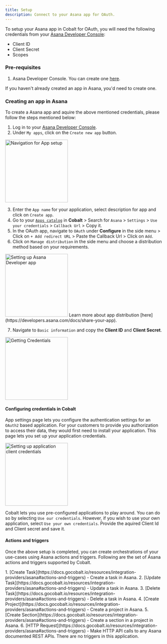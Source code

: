 ```yaml
---
title: Setup
description: Connect to your Asana app for OAuth.
---
```

To setup your Asana app in Cobalt for OAuth, you will need the following credentials from your [Asana Developer Console](https://app.asana.com/0/developer-console):
- Client ID
- Client Secret
- Scopes

### Pre-requisites

1. Asana Developer Console. You can create one [here](https://asana.com/create-account).

<Info>If you haven't already created an app in Asana, you'd need to create one.</Info>

### Creating an app in Asana

To create a Asana app and aquire the above mentioned credentials, please follow the steps mentioned below:

1. Log in to your [Asana Developer Console](https://app.asana.com/0/developer-console).
2. Under `My apps`, click on the `Create new app` button.
<img height="200" src="/images/Asana/asana_navigation.png" alt="Navigation for App setup"/>

3. Enter the `App name` for your application, select description for app and click on `Create app`.
4. Go to your [`Apps catalog`](https://app.gocobalt.io/apps) in **Cobalt** > Search for `Asana` > `Settings` > `Use your credentials` > `Callback Url` > Copy it.
5. In the OAuth app, navigate to `OAuth` under **Configure** in the side menu > Click on `+ Add redirect URL` > Paste the Callback Url > Click on `Add`.
6. Click on `Manage distribution` in the side menu and choose a distribution method based on your requirements.
<img height="200" src="/images/Asana/asana_config.png" alt="Setting up Asana Developer app"/>

<Info> 
Learn more about app distribution [here](https://developers.asana.com/docs/share-your-app).
</Info>

7. Navigate to `Basic information` and copy the **Client ID** and **Client Secret**.
<img height="200" src="/images/Asana/asana_credentials.png" alt="Getting Credentials"/>

#### Configuring credentials in Cobalt
App settings page lets you configure the authentication settings for an `OAuth2` based application. For your customers to provide you authorization to access their data,
they would first need to install your application. This page lets you set up your application credentials.

<img height="200" src="/images/Asana/asana_cobalt.png" alt="Setting up application client credentials"/>

Cobalt lets you use pre-configured applications to play around. You can do so by selecting `Use our credentials`. However, if you wish to use your own application,
select `Use your own credentials`. Provide the aquired Client Id and Client secret and save it.

#### Actions and triggers
Once the above setup is completed, you can create orchestrations of your use-cases using Asana actions and triggers. Following are the set of Asana actions and triggers
supported by Cobalt.

<Tabs>
  <Tab title="Actions">
  <AccordionGroup>
  <Accordion title="Task">
     1. [Create Task](https://docs.gocobalt.io/resources/integration-providers/asana#actions-and-triggers) - Create a task in Asana.
     2. [Update Task](https://docs.gocobalt.io/resources/integration-providers/asana#actions-and-triggers) - Update a task in Asana.
     3. [Delete Task](https://docs.gocobalt.io/resources/integration-providers/asana#actions-and-triggers) - Delete a task in Asana.
     </Accordion>
     <Accordion title="Project">
     4. [Create Project](https://docs.gocobalt.io/resources/integration-providers/asana#actions-and-triggers) - Create a project in Asana.
      </Accordion>
     <Accordion title="Section">
     5. [Create Section](https://docs.gocobalt.io/resources/integration-providers/asana#actions-and-triggers) - Create a section in a project in Asana.
      </Accordion>
     <Accordion title="Others">
     6. [HTTP Request](https://docs.gocobalt.io/resources/integration-providers/asana#actions-and-triggers) - Make HTTP API calls to any Asana documented REST APIs.
       </Accordion>
</AccordionGroup>
  </Tab>

  <Tab title="Triggers">
    There are no triggers in this application.
  </Tab>
</Tabs>
